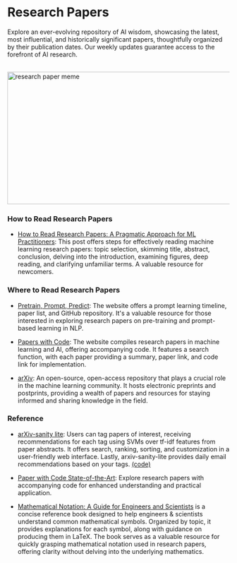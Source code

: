# Research Papers

Explore an ever-evolving repository of AI wisdom, showcasing the latest, most influential, and historically significant papers, thoughtfully organized by their publication dates. Our weekly updates guarantee access to the forefront of AI research.

<br/>


<div style={{ position: "relative" }}>
  <Image
    src="/static/img/memes/r&dMeme.png"
    alt="research paper meme"
    height="300"
    width="1000"
    priority
  />
</div>

### How to Read Research Papers

- [How to Read Research Papers: A Pragmatic Approach for ML Practitioners](https://developer.nvidia.com/blog/how-to-read-research-papers-a-pragmatic-approach-for-ml-practitioners/): This post offers steps for effectively reading machine learning research papers: topic selection, skimming title, abstract, conclusion, delving into the introduction, examining figures, deep reading, and clarifying unfamiliar terms. A valuable resource for newcomers.

### Where to Read Research Papers 

- [Pretrain, Prompt, Predict](http://pretrain.nlpedia.ai/): The website offers a prompt learning timeline, paper list, and GitHub repository. It's a valuable resource for those interested in exploring research papers on pre-training and prompt-based learning in NLP.

- [Papers with Code](https://paperswithcode.com/): The website compiles research papers in machine learning and AI, offering accompanying code. It features a search function, with each paper providing a summary, paper link, and code link for implementation.

- [arXiv](https://arxiv.org/): An open-source, open-access repository that plays a crucial role in the machine learning community. It hosts electronic preprints and postprints, providing a wealth of papers and resources for staying informed and sharing knowledge in the field.

### Reference

- [arXiv-sanity lite](https://arxiv-sanity-lite.com/): Users can tag papers of interest, receiving recommendations for each tag using SVMs over tf-idf features from paper abstracts. It offers search, ranking, sorting, and customization in a user-friendly web interface. Lastly, arxiv-sanity-lite provides daily email recommendations based on your tags. <a class="link" target="_blank" href="https://github.com/karpathy/arxiv-sanity-lite">(code)</a> 

- [Paper with Code State-of-the-Art](https://paperswithcode.com/sota): Explore research papers with accompanying code for enhanced understanding and practical application. 

- [Mathematical Notation: A Guide for Engineers and Scientists](https://www.goodreads.com/book/show/14407567-mathematical-notation) is a concise reference book designed to help engineers & scientists understand common mathematical symbols. Organized by topic, it provides explanations for each symbol, along with guidance on producing them in LaTeX. The book serves as a valuable resource for quickly grasping mathematical notation used in research papers, offering clarity without delving into the underlying mathematics.